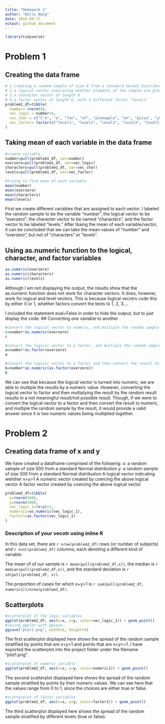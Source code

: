 ```yaml
---
title: "Homework 1"
author: "Kelly Wang"
date: 2019-09-17
output: github_document
---
```


```r
library(tidyverse)
```

# Problem 1

## Creating the data frame
````r
# 1.creating a random sample of size 8 from a standard normal distribution
# 2.a logical vector indicating whether elements of the sample are greater than 0
# 3.a character vector of length 8
# 4.a factor vector of length 8, with 3 different factor "levels"
problem1_df=tibble(
  number= rnorm(8),
  vec_logic = number>0,
  vec_char = c("I'm", "a", "fan", "of", "pineapple", "on", "pizza", "yum!"),
  vec_factor= factor(c("level1", "level2", "level3", "level3", "level1", "level2", "level3", "level1"))
)
````
## Taking mean of each variable in the data frame
```` r
#create variable
number=pull(problem1_df, var=number)
overzero=pull(problem1_df, var=vec_logic)
characters=pull(problem1_df, var=vec_char)
levels=pull(problem1_df, var=vec_factor)

#trying to find mean of each variable
mean(number)
mean(overzero)
mean(characters)
mean(levels)

`````
First we create different variables that are assigned to each vector. I labeled the random sample to be the variable "number", the logical vector to be "overzero", the character vector to be named "characters", and the factor vector to be labeled "levels." After tkaing the mean of each variable/vector, it can be concluded that we can take the mean values of "number" and "overzero", but not of "characters" or "levels". 

## Using as.numeric function to the logical, character, and factor variables
```r
as.numeric(overzero)
as.numeric(characters)
as.numeric(levels)

````
Although I am not displaying the output, the results show that the as.numeric function does not work for character vectors. It does, however, work for logical and level vectors. This is because logical vecotrs code this by either 0 or 1, whether factors convert the texts to 1, 2, 3....

I included the statement eval=False in order to hide the output, but to just display the code. 
## Converting one variable to another
```r
#convert the logical vector to numeric, and multiple the random sample by the result
c=number*as.numeric(overzero)
c

#convert the logical vector to a factor, and multiple the random sample by the result
a=number*as.factor(overzero)
a

#convert the logical vector to a factor and then convert the result to numeric, and multiply the random sample by the result
b=number*as.numeric(as.factor(overzero))
b
```` 
We can see that because the logical vector is turned into numeric, we are able to multiple the results by a numeric value. However, converting the logical vector to factor and then multiplying the result by the random result results in a not meaningful result/not possible result. Though, if we were to convert the logical vector to a factor and then convert the result to numeric, and multiple the random sample by the result, it would provide a valid answer since it is two numeric values being multiplied together. 


# Problem 2
## Creating data frame of x and y
We have created a dataframe comprised of the following:
x: a random sample of size 500 from a standard Normal distribution
y: a random sample of size 500 from a standard Normal distribution
A logical vector indicating wehther x+y>1
A numeric vector created by coercing the above logical vector
A factor vector created by coercing the above logical vector
```r
problem2_df=tibble(
  x=rnorm(500),
  y=rnorm(500),
  vec_logic_1=(x+y)>1,
  numeric1=as.numeric(vec_logic_1),
  factor1=as.factor(vec_logic_1)
)
```

### Description of your vecotr using inline R
In this data set, there are `r nrow(problem2_df)` rows (or number of subjects) and `r ncol(problem2_df)` columns, each denoting a different kind of variable. 

The mean of of our sample is `r mean(pull(problem2_df,x))`, the median is `r median(pull(problem2_df,x))`, and the standard deviation is `r sd(pull(problem2_df, x))`.

The proportion of cases for which x+y>1 is `r sum(pull(problem2_df, numeric1))/nrow(problem2_df)`.

## Scatterplots
```r
#scatterplot of the logic variables
ggplot(problem2_df, aes(x=x, y=y, color=vec_logic_1)) + geom_point()
#saving ggplot with ggsave
ggsave("plot1.png", width=5, height=5)
```
The first scatterplot displayed here shows the spread of the random sample stratified by points that are x+y>1 and points that are x+y<=1. I have exported the scatterplot into the project folder under the filename "plot1.png". 
```r
#scatterplot of numeric variable
ggplot(problem2_df, aes(x=x, y=y, color=numeric1)) + geom_point()
```
The second scatterplot displayed here shows the spread of the random sample stratified by points by their numeric values. We can see here that the values range from 0 to 1, since the choices are either true or false. 
```r
#scatterplot of factor variables
ggplot(problem2_df, aes(x=x, y=y, color=factor1)) + geom_point()
```
The third scatterplot displayed here shows the spread of the random sample stratified by different levels (true or false). 